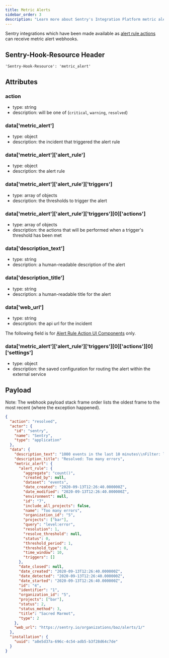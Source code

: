 ```yaml
---
title: Metric Alerts
sidebar_order: 3
description: "Learn more about Sentry's Integration Platform metric alert webhooks."
---
```


Sentry integrations which have been made available as [alert rule actions](/product/integrations/integration-platform/#alerts) can receive metric alert webhooks.

## Sentry-Hook-Resource Header

`'Sentry-Hook-Resource': 'metric_alert'`

## Attributes

### action

- type: string
- description: will be one of (`critical`, `warning`, `resolved`)

### data['metric_alert']

- type: object
- description: the incident that triggered the alert rule

### data['metric_alert']['alert_rule']

- type: object
- description: the alert rule

### data['metric_alert']['alert_rule']['triggers']

- type: array of objects
- description: the thresholds to trigger the alert

### data['metric_alert']['alert_rule']['triggers'][0]['actions']

- type: array of objects
- description: the actions that will be performed when a trigger's threshold has been met

### data['description_text']

- type: string
- description: a human-readable description of the alert

### data['description_title']

- type: string
- description: a human-readable title for the alert

### data['web_url']

- type: string
- description: the api url for the incident

<Note>

The following field is for [Alert Rule Action UI Components](/product/integrations/integration-platform/ui-components/alert-rule-action) only.

</Note>

### data['metric_alert']['alert_rule']['triggers'][0]['actions'][0]['settings']

- type: object
- description: the saved configuration for routing the alert within the external service

## Payload

<Note>

Note: The webhook payload stack frame order lists the oldest frame to the most recent (where the exception happened).

</Note>

```json
{
  "action": "resolved",
  "actor": {
    "id": "sentry",
    "name": "Sentry",
    "type": "application"
  },
  "data": {
    "description_text": "1000 events in the last 10 minutes\\nFilter: level:error",
    "description_title": "Resolved: Too many errors",
    "metric_alert": {
      "alert_rule": {
        "aggregate": "count()",
        "created_by": null,
        "dataset": "events",
        "date_created": "2020-09-13T12:26:40.000000Z",
        "date_modified": "2020-09-13T12:26:40.000000Z",
        "environment": null,
        "id": "7",
        "include_all_projects": false,
        "name": "Too many errors",
        "organization_id": "5",
        "projects": ["bar"],
        "query": "level:error",
        "resolution": 1,
        "resolve_threshold": null,
        "status": 0,
        "threshold_period": 1,
        "threshold_type": 0,
        "time_window": 10,
        "triggers": []
      },
      "date_closed": null,
      "date_created": "2020-09-13T12:26:40.000000Z",
      "date_detected": "2020-09-13T12:26:40.000000Z",
      "date_started": "2020-09-13T12:26:40.000000Z",
      "id": "4",
      "identifier": "1",
      "organization_id": "5",
      "projects": ["bar"],
      "status": 2,
      "status_method": 3,
      "title": "Sacred Marmot",
      "type": 2
    },
    "web_url": "https://sentry.io/organizations/baz/alerts/1/"
  },
  "installation": {
    "uuid": "a8e5d37a-696c-4c54-adb5-b3f28d64c7de"
  }
}
```
